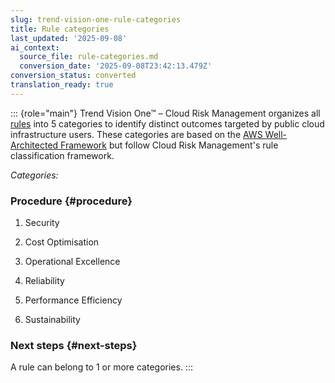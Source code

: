 ```yaml
---
slug: trend-vision-one-rule-categories
title: Rule categories
last_updated: '2025-09-08'
ai_context:
  source_file: rule-categories.md
  conversion_date: '2025-09-08T23:42:13.479Z'
conversion_status: converted
translation_ready: true
---
```


::: {role="main"}
Trend Vision One™ – Cloud Risk Management organizes all [rules](introduction-rules.mdx) into 5 categories to identify distinct outcomes targeted by public cloud infrastructure users. These categories are based on the [AWS Well-Architected Framework](https://aws.amazon.com/architecture/well-architected/) but follow Cloud Risk Management's rule classification framework.

*Categories:*

### Procedure {#procedure}

1.  Security

2.  Cost Optimisation

3.  Operational Excellence

4.  Reliability

5.  Performance Efficiency

6.  Sustainability

### Next steps {#next-steps}

A rule can belong to 1 or more categories.
:::

